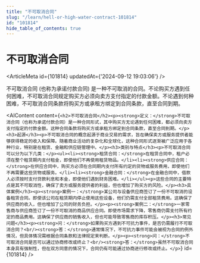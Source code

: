 ```yaml
---
title: "不可取消合同"
slug: "/learn/hell-or-high-water-contract-101814"
id: "101814"
hide_table_of_contents: true
---
```



# 不可取消合同

<ArticleMeta id={101814} updatedAt={'2024-09-12 19:03:06'} />
<div className='border-solid border-b border-t-0 my-4 border-[var(--ifm-color-gray-300)]' />

不可取消合同 (也称为承诺付款合同) 是一种不可取消的合同。不论购买方遇到任何困难，不可取消合同规定购买方必须向卖方支付指定的付款金额。不论遇到何种困难，不可取消合同条款将购买方或承租方绑定到合同条款，直至合同到期。

<AIContent content={`<h2>不可取消合同</h2><p><strong>定义：</strong>不可取消合同（也称为承诺付款合同）是一种合同形式，其中购买方无论遇到任何困难，都必须向卖方支付指定的付款金额。这种合同条款将购买方或承租方绑定到合同条款，直至合同到期。</p><h3>起源</h3><p>不可取消合同的概念起源于商业交易的需求，旨在确保卖方或服务提供者能够获得稳定的收入和保障。随着商业活动的复杂化和全球化，这种合同形式逐渐被广泛应用于各种行业，特别是在租赁、金融和供应链管理中。</p><h3>类别与特点</h3><p>不可取消合同可以分为以下几类：</p><ul><li><strong>租赁合同：</strong>在租赁合同中，租户必须在整个租赁期内支付租金，即使他们不再使用租赁物品。</li><li><strong>供应合同：</strong>在供应合同中，购买方必须在合同期内支付所有约定的货物或服务费用，即使他们不再需要这些货物或服务。</li><li><strong>金融合同：</strong>在金融合同中，借款人必须按时支付贷款利息和本金，即使他们遇到财务困难。</li></ul><p>这些合同的主要特点是其不可取消性，确保了卖方或服务提供者的利益，但也增加了购买方的风险。</p><h3>具体案例</h3><p><strong>案例一：</strong>某公司与设备供应商签订了一份不可取消的设备租赁合同。即使该公司在租赁期内停止使用这些设备，他们仍需支付全部租赁费用。这确保了供应商的收入，但也增加了公司的财务负担。</p><p><strong>案例二：</strong>一家零售商与供应商签订了一份不可取消的商品供应合同。即使市场需求下降，零售商仍需支付所有约定的商品费用。这确保了供应商的销售收入，但也可能导致零售商的库存积压。</p><h3>常见问题</h3><p><strong>问：</strong>如果购买方遇到不可抗力事件，是否仍需履行不可取消合同？<br/><strong>答：</strong>通常情况下，不可抗力事件可能会被视为合同的例外情况，但具体情况需根据合同条款和法律规定来判断。</p><p><strong>问：</strong>不可取消合同是否可以通过协商修改或终止？<br/><strong>答：</strong>虽然不可取消合同本身具有强制性，但在双方同意的情况下，合同仍有可能通过协商进行修改或终止。</p>`} id={101814} />
